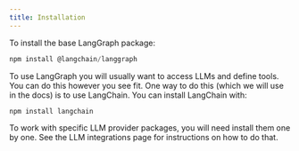 ```yaml
---
title: Installation
---
```


To install the base LangGraph package:



```js
npm install @langchain/langgraph
```


To use LangGraph you will usually want to access LLMs and define tools.
You can do this however you see fit.
One way to do this (which we will use in the docs) is to use LangChain.
You can install LangChain with:



```js
npm install langchain
```


To work with specific LLM provider packages, you will need install them one by one.
See the LLM integrations page for instructions on how to do that.
